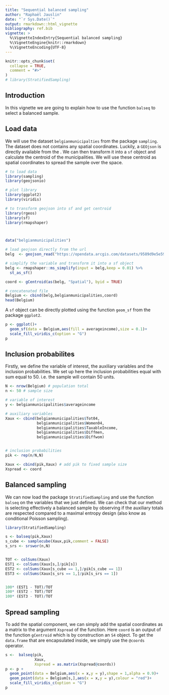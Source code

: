 ```yaml
---
title: "Sequential balanced sampling"
author: "Raphaël Jauslin"
date: "`r Sys.Date()`"
output: rmarkdown::html_vignette
bibliography: ref.bib
vignette: >
  %\VignetteIndexEntry{Sequential balanced sampling}
  %\VignetteEngine{knitr::rmarkdown}
  %\VignetteEncoding{UTF-8}
---
```


```r
knitr::opts_chunk$set(
  collapse = TRUE,
  comment = "#>"
)
# library(StratifiedSampling)

```


## Introduction


In this vignette we are going to explain how to use the function `balseq` to select a balanced sample. 

## Load data
We will use the dataset `belgianmunicipalties` from the package `sampling`. The dataset does not contains any spatial coordinates. Luckily, a `GEOjson` is directly available from the \url{"https://hub.arcgis.com/datasets/esribeluxdata::belgium-municipalities-1/about"}. We can then transform it into a `sf` object and calculate the centroid of the municipalities. We will use these centroid as spatial coordinates to spread the sample over the space.

```r
# to load data
library(sampling)
library(geojsonio)

# plot library
library(ggplot2) 
library(viridis)

# to transform geojson into sf and get centroid
library(rgeos) 
library(sf)
library(rmapshaper)



data("belgianmunicipalities")

# load geojson directly from the url
belg  <- geojson_read("https://opendata.arcgis.com/datasets/9589d9e5e5904f1ea8d245b54f51b4fd_0.geojson",what = "sp")

# simplify the variable and transform it into a sf object
belg <- rmapshaper::ms_simplify(input = belg,keep = 0.01) %>%
  st_as_sf()

coord <- gCentroid(as(belg, "Spatial"), byid = TRUE)

# concatenated file
Belgium <- cbind(belg,belgianmunicipalities,coord)
head(Belgium)

```

A `sf` object can be directly plotted using the function `geom_sf` from the package `ggplot2`.

```r
p <- ggplot()+
  geom_sf(data = Belgium,aes(fill = averageincome),size = 0.1)+
  scale_fill_viridis_c(option = "G")
p
```

## Inclusion probabilites

Firstly, we define the variable of interest, the auxiliary variables and the inclusion probabilities. We set up here the inclusion probabilities equal with sum equal to 50. i.e. the sample will contain 50 units.


```r

N <- nrow(Belgium) # population total
n <- 50 # sample size

# variable of interest
y <- belgianmunicipalities$averageincome

# auxiliary variables
Xaux <- cbind(belgianmunicipalities$Tot04,
              belgianmunicipalities$Women04,
              belgianmunicipalities$TaxableIncome,
              belgianmunicipalities$Diffmen,
              belgianmunicipalities$Diffwom)


# inclusion probabilities
pik <- rep(n/N,N)

Xaux <- cbind(pik,Xaux) # add pik to fixed sample size
Xspread <- coord

```


## Balanced sampling

We can now load the package `StratifiedSampling` and use the function `balseq` on the variables that we just defined. We can check that our method is selecting effectively a balanced sample by observing if the auxiliary totals are respected compared to a maximal entropy design (also know as conditional Poisson sampling). 

```r

library(StratifiedSampling)

s <- balseq(pik,Xaux)
s_cube <- samplecube(Xaux,pik,comment = FALSE)
s_srs <- srswor(n,N)


TOT <- colSums(Xaux)
EST1 <- colSums(Xaux[s,]/pik[s])
EST2 <- colSums(Xaux[s_cube == 1,]/pik[s_cube == 1])
EST3 <- colSums(Xaux[s_srs == 1,]/pik[s_srs == 1])


100* (EST1 - TOT)/TOT
100* (EST2 - TOT)/TOT
100* (EST3 - TOT)/TOT

```


## Spread sampling

To add the spatial component, we can simply add the spatial coordinates as a matrix to the argument `Xspread` of the function. Here `coord` is an output of the function `gCentroid` which is by construction an `S4` object. To get the `data.frame` that are encapsulated inside, we simply use the `@coords` operator.

```r

s <-  balseq(pik,
             Xaux,
             Xspread = as.matrix(Xspread@coords))
p <- p + 
  geom_point(data = Belgium,aes(x = x,y = y),shape = 1,alpha = 0.9)+
  geom_point(data = Belgium[s,],aes(x = x,y = y),colour = "red")+
  scale_fill_viridis_c(option = "G")
p

```

